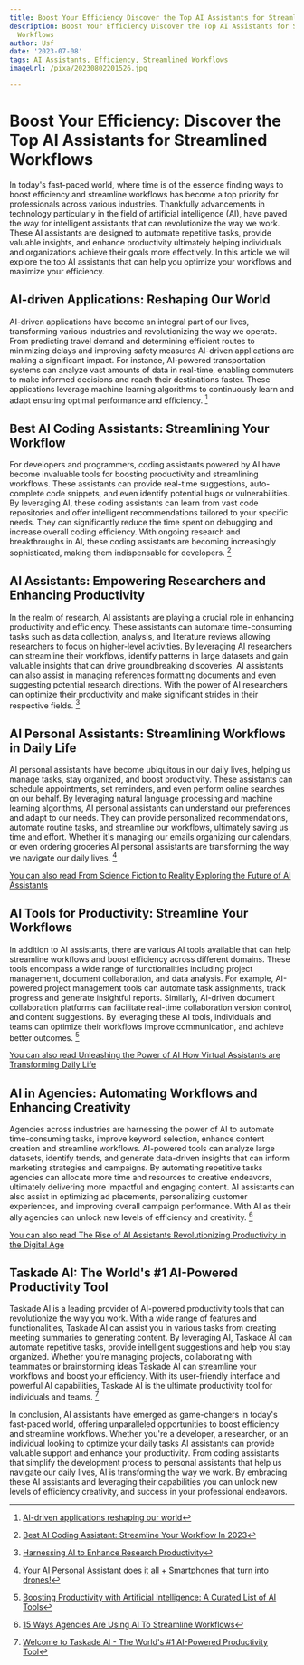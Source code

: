 ```yaml
---
title: Boost Your Efficiency Discover the Top AI Assistants for Streamlined Workflows
description: Boost Your Efficiency Discover the Top AI Assistants for Streamlined
  Workflows
author: Usf
date: '2023-07-08'
tags: AI Assistants, Efficiency, Streamlined Workflows
imageUrl: /pixa/20230802201526.jpg

---
```

# Boost Your  Efficiency: Discover the Top AI Assistants for Streamlined Workflows

In today's fast-paced world, where time  is of the essence finding ways to boost efficiency and streamline workflows has become a top  priority for professionals across various  industries. Thankfully advancements in technology particularly in the field of  artificial intelligence  (AI), have paved the way for intelligent assistants that can revolutionize the way we work. These AI assistants  are designed to automate repetitive  tasks, provide valuable insights, and enhance productivity ultimately helping individuals and organizations achieve their goals more effectively. In  this article we  will explore the top  AI assistants  that can help you optimize your workflows  and maximize your efficiency.

## AI-driven Applications:  Reshaping Our World

AI-driven applications have become an integral  part  of  our lives, transforming various  industries  and revolutionizing the way we operate. From predicting travel demand and determining  efficient routes to minimizing delays and improving  safety measures AI-driven applications are making a  significant impact. For instance, AI-powered transportation systems can analyze vast amounts of data in real-time, enabling commuters to make informed decisions and  reach their destinations  faster. These applications leverage machine  learning algorithms to continuously learn and adapt ensuring optimal performance and efficiency.  [^1^]

## Best AI Coding Assistants: Streamlining  Your Workflow

For  developers  and programmers, coding assistants  powered  by AI have become  invaluable tools for boosting productivity and streamlining workflows. These assistants can provide real-time suggestions, auto-complete code snippets,  and even identify potential bugs or vulnerabilities. By leveraging AI, these coding assistants can learn from vast  code repositories and offer intelligent recommendations tailored to your specific  needs. They can significantly reduce  the time spent  on debugging  and increase  overall coding efficiency. With ongoing research and breakthroughs in AI, these  coding assistants are  becoming increasingly sophisticated, making them indispensable for developers. [^2^]

## AI Assistants: Empowering Researchers and  Enhancing Productivity

In the realm of research, AI assistants are playing a crucial role in enhancing  productivity and efficiency. These assistants can  automate time-consuming tasks such as  data collection,  analysis, and literature reviews allowing researchers to focus on higher-level activities. By leveraging AI researchers can streamline their workflows, identify patterns in large datasets and gain valuable insights that can drive groundbreaking discoveries. AI assistants can also assist in managing references formatting documents  and even suggesting potential research directions. With the power of AI researchers can optimize their productivity and make significant strides in their respective fields. [^3^]

## AI Personal Assistants: Streamlining Workflows in Daily Life

AI personal assistants have become ubiquitous  in our daily lives, helping us manage tasks, stay organized, and boost productivity. These assistants can schedule  appointments, set reminders, and even  perform online  searches on our behalf. By leveraging natural  language processing and machine learning algorithms, AI personal assistants can understand our preferences and adapt to  our needs. They can provide personalized  recommendations, automate routine tasks,  and streamline our workflows, ultimately saving us time  and effort. Whether it's managing our emails organizing our calendars,  or even ordering groceries AI personal assistants are transforming the way we navigate  our daily  lives. [^4^]

[You can also read From Science Fiction to Reality Exploring the Future of AI Assistants](From%20Science%20Fiction%20to%20Reality%20Exploring%20the%20Future%20of%20AI%20Assistants)


## AI Tools for Productivity: Streamline Your Workflows

In addition to AI assistants, there are various AI tools  available  that can help streamline workflows and boost efficiency across  different domains. These tools  encompass a wide range of functionalities including  project management, document collaboration, and data analysis. For example, AI-powered project management tools can automate task assignments, track progress  and generate insightful reports. Similarly,  AI-driven  document collaboration platforms can facilitate real-time collaboration version control, and content suggestions. By leveraging these AI tools, individuals and teams can optimize their workflows improve communication, and achieve better  outcomes. [^5^]

[You can also read Unleashing the Power of AI How Virtual Assistants are Transforming Daily Life](Unleashing%20the%20Power%20of%20AI%20How%20Virtual%20Assistants%20are%20Transforming%20Daily%20Life)


## AI in Agencies: Automating Workflows  and Enhancing Creativity

Agencies  across industries are harnessing the power of AI to automate time-consuming tasks, improve keyword selection, enhance content creation and streamline workflows. AI-powered tools can analyze large datasets, identify trends, and generate data-driven insights that can inform marketing strategies and campaigns.  By automating repetitive tasks agencies can allocate more time and resources to creative endeavors, ultimately delivering more  impactful and engaging content. AI assistants can also assist in optimizing ad placements, personalizing customer  experiences,  and improving overall campaign performance. With AI as their ally agencies can unlock new levels of efficiency and creativity. [^6^]

[You  can also read The Rise of AI Assistants Revolutionizing  Productivity  in the Digital Age](The%20Rise%20of%20AI%20Assistants%20Revolutionizing%20Productivity%20in%20the%20Digital%20Age)


## Taskade AI: The  World's #1 AI-Powered Productivity Tool

Taskade AI is a leading provider of AI-powered productivity tools that can revolutionize the way you work. With a wide range of features and functionalities, Taskade AI can assist you in various tasks from creating meeting summaries to generating content. By leveraging  AI, Taskade AI can  automate repetitive tasks, provide intelligent suggestions and help you stay organized. Whether you're managing projects, collaborating with teammates or  brainstorming ideas Taskade AI can streamline your workflows and  boost your efficiency. With its user-friendly interface and powerful AI capabilities, Taskade AI is  the ultimate productivity tool for  individuals and teams. [^7^]

In  conclusion, AI assistants have emerged as game-changers in today's fast-paced world, offering unparalleled opportunities to boost efficiency  and streamline workflows. Whether you're a developer, a researcher, or an individual looking to optimize your daily tasks AI assistants can provide  valuable support and enhance your productivity. From coding assistants that simplify the development process to  personal assistants that help  us navigate our daily  lives, AI is transforming the way  we work. By embracing these AI assistants  and leveraging their capabilities you can unlock  new levels of efficiency creativity, and success in  your professional  endeavors.

[^1^]: [AI-driven applications reshaping our world](https://www.moveworks.com/insights/ai-applications)
[^2^]: [Best AI Coding Assistant: Streamline Your Workflow In 2023](https://themeselection.com/best-ai-coding-assistant/)
[^3^]: [Harnessing AI  to Enhance Research Productivity](https://www.linkedin.com/pulse/harnessing-ai-enhance-research-productivity-eric-martyns-mmba-ani-)
[^4^]: [Your AI Personal  Assistant does it all + Smartphones that turn into drones!](https://www.linkedin.com/pulse/your-ai-personal-assistant-does-all-smartphones-turn-drones-joyce)
[^5^]: [Boosting Productivity with Artificial Intelligence:  A Curated List of AI Tools](https://medium.com/@gururajhm/boosting-productivity-with-artificial-intelligence-a-curated-list-of-ai-tools-c905441c561a)
[^6^]: [15 Ways Agencies Are Using AI To  Streamline Workflows](https://www.forbes.com/sites/forbesagencycouncil/2023/04/11/15-ways-agencies-are-using-ai-to-streamline-workflows/?sh=24a874705d93)
[^7^]: [Welcome to Taskade AI - The World's #1 AI-Powered Productivity Tool](https://www.taskade.com/ai)